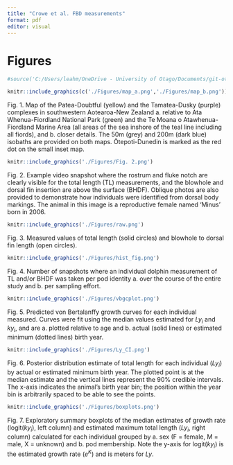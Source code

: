 ```yaml
---
title: "Crowe et al. FBD measurements"
format: pdf
editor: visual
---
```


# Figures

```r

#source('C:/Users/leahm/OneDrive - University of Otago/Documents/git-otago/FBD_measurements/scripts/ms_map.R', local = TRUE, verbose = F)$value

knitr::include_graphics(c('./Figures/map_a.png','./Figures/map_b.png'))

```

Fig. 1. Map of the Patea-Doubtful (yellow) and the Tamatea-Dusky (purple) complexes in southwestern Aotearoa-New Zealand a. relative to Ata Whenua-Fiordland National Park (green) and the Te Moana o Atawhenua-Fiordland Marine Area (all areas of the sea inshore of the teal line including all fiords), and b. closer details. The 50m (grey) and 200m (dark blue) isobaths are provided on both maps. $\mathrm{\bar{O}}$tepoti-Dunedin is marked as the red dot on the small inset map.

```r
knitr::include_graphics('./Figures/Fig. 2.png')
```

Fig. 2. Example video snapshot where the rostrum and fluke notch are clearly visible for the total length (TL) measurements, and the blowhole and dorsal fin insertion are above the surface (BHDF). Oblique photos are also provided to demonstrate how individuals were identified from dorsal body markings. The animal in this image is a reproductive female named 'Minus' born in 2006.

```r
knitr::include_graphics('./Figures/raw.png')
```

Fig. 3. Measured values of total length (solid circles) and blowhole to dorsal fin length (open circles).

```r
knitr::include_graphics('./Figures/hist_fig.png')

```

Fig. 4. Number of snapshots where an individual dolphin measurement of TL and/or BHDF was taken per pod identity a. over the course of the entire study and b. per sampling effort.

```r
knitr::include_graphics('./Figures/vbgcplot.png')
```

Fig. 5. Predicted von Bertalanffy growth curves for each individual measured. Curves were fit using the median values estimated for $Ly_{i}$ and $ky_{i}$, and are a. plotted relative to age and b. actual (solid lines) or estimated minimum (dotted lines) birth year.

```r
knitr::include_graphics('./Figures/Ly_CI.png')
```

Fig. 6. Posterior distribution estimate of total length for each individual ($Ly_{i}$) by actual or estimated minimum birth year. The plotted point is at the median estimate and the vertical lines represent the 90% credible intervals. The x-axis indicates the animal's birth year bin; the position within the year bin is arbitrarily spaced to be able to see the points.

```r
knitr::include_graphics('./Figures/boxplots.png')
```

Fig. 7. Exploratory summary boxplots of the median estimates of growth rate (logit($ky_i$), left column) and estimated maximum total length ($Ly_{i}$, right column) calculated for each individual grouped by a. sex (F = female, M = male, X = unknown) and b. pod membership. Note the y-axis for logit($ky_i$) is the estimated growth rate ($e^K$) and is meters for $Ly$.
